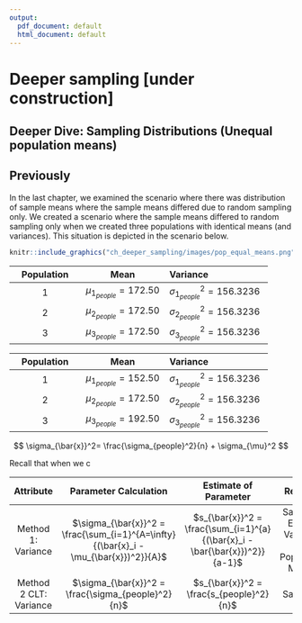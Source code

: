 ```yaml
---
output:
  pdf_document: default
  html_document: default
---
```


# Deeper sampling [under construction]

## Deeper Dive: Sampling Distributions (Unequal population means)

## Previously

In the last chapter, we examined the scenario where there was distribution of sample means where the sample means differed due to random sampling only. We created a scenario where the sample means differed to random sampling only when we created three populations with identical means (and variances). This situation is depicted in the scenario below.

```r
knitr::include_graphics("ch_deeper_sampling/images/pop_equal_means.png")
```

| Population |  Mean        | Variance        |
|:----------:|:------------:|:----------------|
| 1          | $\mu_{1_{people}}= 172.50$ |  $\sigma_{1_{people}}^2= 156.3236$ |
| 2          | $\mu_{2_{people}}= 172.50$ |  $\sigma_{2_{people}}^2= 156.3236$ |
| 3          | $\mu_{3_{people}}= 172.50$ |  $\sigma_{3_{people}}^2= 156.3236$ |




| Population |  Mean        | Variance        |
|:----------:|:------------:|:----------------|
| 1          | $\mu_{1_{people}}= 152.50$ |  $\sigma_{1_{people}}^2= 156.3236$ |
| 2          | $\mu_{2_{people}}= 172.50$ |  $\sigma_{2_{people}}^2= 156.3236$ |
| 3          | $\mu_{3_{people}}= 192.50$ |  $\sigma_{3_{people}}^2= 156.3236$ |


$$
\sigma_{\bar{x}}^2= \frac{\sigma_{people}^2}{n} + \sigma_{\mu}^2
$$




Recall that when we c

|          Attribute           |                                  Parameter Calculation                                   |                               Estimate of Parameter                               | Reflects         |
|:----------------------------:|:----------------------------------------------------------------------------------------:|:---------------------------------------------------------------------------------:|:----------------:|
|      Method 1: Variance      |  $\sigma_{\bar{x}}^2 = \frac{\sum_{i=1}^{A=\infty}{(\bar{x}_i - \mu_{\bar{x}})^2}}{A}$   |    $s_{\bar{x}}^2 = \frac{\sum_{i=1}^{a}{(\bar{x}_i - \bar{\bar{x}})^2}}{a-1}$    | Sampling Error & Variance of Population Means |
|    Method 2 CLT: Variance    |                    $\sigma_{\bar{x}}^2 = \frac{\sigma_{people}^2}{n}$                    |                     $s_{\bar{x}}^2 = \frac{s_{people}^2}{n}$                      | Just Sampling Error |

